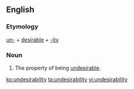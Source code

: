 ==English==

===Etymology===
[[un-]] + [[desirable]] + [[-ity]]

===Noun===
{{en-noun|-}}

# The property of being [[undesirable]].

[[ko:undesirability]]
[[ta:undesirability]]
[[vi:undesirability]]
